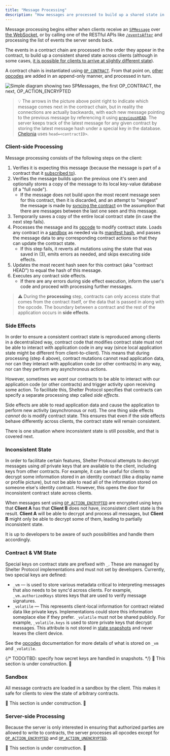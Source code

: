 ```yaml
---
title: "Message Processing"
description: "How messages are processed to build up a shared state in Shelter Protocol"
---
```


Message processing begins either when clients receive an [`SPMessage`](/en/spmessage) over [the WebSocket](/en/server-api#server-entry), or by calling one of the RESTful APIs like [`/eventsAfter`](/en/server-api#eventsafter) and processing the list of events the server sends back.

The events in a contract chain are processed in the order they appear in the contract, to build up a consistent shared state across clients (although in some cases, [it is possible for clients to arrive at slightly different state](#inconsistent-state)).

A contract chain is instantiated using [`OP_CONTRACT`](/en/opcodes#op_contract). From that point on, [other opcodes](/en/opcodes) are added in an append-only manner, and processed in turn.

<img src={spmessageRef} alt="Simple diagram showing two SPMessages, the first OP_CONTRACT, the next, OP_ACTION_ENCRYPTED" class="center" />

> 💡 The arrows in the picture above point right to indicate which message comes next in the contract chain, but in reality the connections are actually backwards, with each new message pointing to the previous message by referencing it using [`previousHEAD`](/en/spmessage). The server keeps track of the latest message for any given contract by storing the latest message hash under a special key in the database. [Chelonia](/en/implementations) uses `head=<contractID>`.

### Client-side Processing

Message processing consists of the following steps on the client:

1. Verifies it is expecting this message (because the message is part of a contract that it [subscribed to](/en/server-api#client-sub)).
2. Verifies the message builds upon the previous one it's seen and optionally stores a copy of the message to its local key-value database (if a "full node").
    - If the message does not build upon the most recent message seen for this contract, then it is discarded, and an attempt to "reingest" the message is made by [syncing the contract](/en/server-api#eventsafter) on the assumption that there are messages between the last one seen and this message.
3. Temporarily saves a copy of the entire local contract state (in case the next step fails).
4. Processes the message and its [opcode](/en/opcodes) to modify contract state. Loads any contract in a [sandbox](#sandbox) as needed via its [manifest hash](/en/contract-manifests), and passes the message data to any corresponding contract actions so that they can update the contract state.
    - If this step fails, it reverts all mutations using the state that was saved in (3), emits errors as needed, and skips executing side effects.
5. Updates the most recent hash seen for this contract (aka "contract HEAD") to equal the hash of this message.
6. Executes any contract side effects.
    - If there are any errors during side effect execution, inform the user's code and proceed with processing further messages.

> ⚠︎ During the **processing** step, contracts can only access state that comes from the contract itself, or the data that is passed in along with the opcode. The boundary between a contract and the rest of the application occurs in **side effects**.

### Side Effects

In order to ensure a consistent contract state is reproduced among clients in a decentralized way, contract code that modifies contract state must not be able to interact with application code in any way (since local application state might be different from client-to-client). This means that during processing (step 4 above), contract mutations cannot read application data, nor can they interact with application code (or other contracts) in any way, nor can they perform any asynchronous actions.

However, sometimes we *want* our contracts to be able to interact with our application code (or other contracts) and trigger activity upon receiving some action. To facilitate this, Shelter Protocol specifies that contracts can specify a separate processing step called *side effects*.

Side effects are able to read application data and cause the application to perform new activity (asynchronous or not). The one thing side effects *cannot* do is modify contract state. This ensures that even if the side effects behave differently across clients, the contract state will remain consistent.

There is one situation where inconsistent state is still possible, and that is covered next.

### Inconsistent State

In order to facilitate certain features, Shelter Protocol attempts to decrypt messages using *all* private keys that are available to the client, including keys from other contracts. For example, it can be useful for clients to decrypt some information stored in an identity contract (like a display name or profile picture), but not be able to read all of the information stored on someone else's identity contract. However, this opens the door for inconsistent contract state across clients.

When messages sent using [`OP_ACTION_ENCRYPTED`](/en/opcodes#op_action_encrypted) are encrypted using keys that **Client A** has that **Client B** does not have, inconsistent client state is the result. **Client A** will be able to decrypt and process all messages, but **Client B** might only be able to decrypt some of them, leading to partially inconsistent state.

It is up to developers to be aware of such possibilities and handle them accordingly.

### Contract & VM State

Special keys on contract state are prefixed with `_`. These are managed by Shelter Protocol implementations and must not set by developers. Currently, two special keys are defined:

- `_vm` — is used to store various metadata critical to interpreting messages that also needs to be sync'd across clients. For example, `_vm.authorizedKeys` stores keys that are used to verify message signatures.
- `_volatile` — This represents client-local information for contract related data like private keys. Implementations could store this information someplace else if they prefer. `_volatile` must not be shared publicly. For example, `_volatile.keys` is used to store private keys that decrypt messages. This attribute is not stored in [state snapshots](/en/state-snapshots) and never leaves the client device.

See the [opcodes](/en/opcodes) documentation for more details of what is stored on `_vm` and `_volatile`.

{/* TODO/TBD: specify how secret keys are handled in snapshots. */}
🚧 This section is under construction. 🚧

### Sandbox

All message contracts are loaded in a sandbox by the client. This makes it safe for clients to view the state of arbitrary contracts.

🚧 This section is under construction. 🚧

### Server-side Processing

Because the server is only interested in ensuring that authorized parties are allowed to write to contracts, the server processes all opcodes except for [`OP_ACTION_ENCRYPTED`](/en/opcodes#op_action_encrypted) and [`OP_ACTION_UNENCRYPTED`](/en/opcodes#op_action_unencrypted).

🚧 This section is under construction. 🚧
